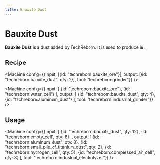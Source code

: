 ```yaml
---
title: Bauxite Dust
---
```


<ItemImage file="bauxite_dust" alt="Bauxite Dust" size="200" />

# Bauxite Dust

**Bauxite Dust** is a dust added by TechReborn. It is used to produce <McItem slug="techreborn:aluminum_dust" /> in <McItem slug="techreborn:industrial_electrolyzer" />.

## Recipe

<CraftingTable recipe="input techreborn:small_pile_of_bauxite_dust techreborn:small_pile_of_bauxite_dust air input techreborn:small_pile_of_bauxite_dust techreborn:small_pile_of_bauxite_dust air input air air air output techreborn:bauxite_dust"/>

<Machine config={{input: [{id: "techreborn:bauxite_ore"}], output: [{id: "techreborn:bauxite_dust", qty: 2}], tool: "techreborn:grinder"}} />

<Machine config={{input: [
  {id: "techreborn:bauxite_ore"},
  {id: "techreborn:water_cell"}
], output: [
  {id: "techreborn:bauxite_dust", qty: 4},
  {id: "techreborn:aluminum_dust"}
], tool: "techreborn:industrial_grinder"}} />

## Usage

<CraftingTable recipe="input air air air input air techreborn:bauxite_dust air input air air air output techreborn:small_pile_of_bauxite_dust,4"/>

<Machine config={{input: [
  {id: "techreborn:bauxite_dust", qty: 12},
  {id: "techreborn:empty_cell", qty: 8}
], output: [
  {id: "techreborn:aluminum_dust", qty: 8},
  {id: "techreborn:small_pile_of_titanium_dust", qty: 2},
  {id: "techreborn:hydrogen_cell", qty: 5},
  {id: "techreborn:compressed_air_cell", qty: 3}
], tool: "techreborn:industrial_electrolyzer"}} />
